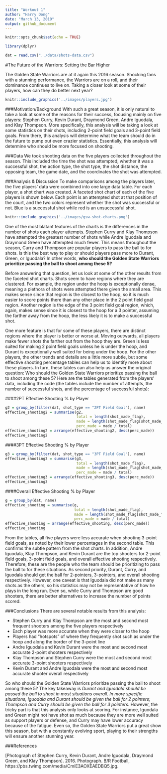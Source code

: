```yaml
---
title: "Workout 1"
author: "Harry Dong"
date: "March 13, 2019"
output: github_document
---
```


```r
knitr::opts_chunk$set(echo = TRUE)
```

```r
library(dplyr)
```

```r
dat = read.csv("../data/shots-data.csv")
```


#The Future of the Warriors: Setting the Bar Higher

The Golden State Warriors are at it again this 2016 season. Shocking fans with a stunning performance, the Warriors are on a roll, and their dominance continues to live on. Taking a closer look at some of their players, how can they do better next year?

```r
knitr::include_graphics('../images/players.jpg')
```


###Motivation/Background
With such a great season, it is only natural to take a look at some of the reasons for their success, focusing mainly on five players: Stephen Curry, Kevin Durant, Draymond Green, Andre Iguodala, and Klay Thompson. More specifically, this analysis will be taking a look at some statistics on their shots, including 2-point field goals and 3-point field goals. From there, this analysis will determine what the team should do in the future to pump out even crazier statistics. Essentially, this analysis will determine who should be more focused on shooting.


###Data
We took shooting data on the five players collected throughout the season. This included the time the shot was attempted, whether it was a successful shot, the action type, the shot type, the shot distance, the opposing team, the game date, and the coordinates the shot was attempted. 


###Analysis & Discussion
To make comparisons among the players later, the five players' data were combined into one large data table. For each player, a shot chart was created. A faceted shot chart of each of the five players is shown below. Each point is an attempted shot at that position of the court, and the two colors represent whether the shot was successful or not. Blue is a successful shot while red is an unsuccessful shot. 

```r
knitr::include_graphics('../images/gsw-shot-charts.png')
```

One of the most blatant features of the charts is the differences in the number of shots each player attempts. Stephen Curry and Klay Thompson have attempted the greatest number of shots while Andre Iguodala and Draymond Green have attempted much fewer. This means throughout the season, Curry and Thompson are popular players to pass the ball to for shots. Is this the best way to play or should players pass more to Durant, Green, or Iguodala? In other words, __who should the Golden State Warriors prioritize passing the ball to shoot among these 5?__ 

Before answering that question, let us look at some of the other results from the faceted shot charts. Shots seem to have regions where they are clustered. For example, the region under the hoop is exceptionally dense, meaning a plethora of shots were attempted there given the small area. This makes sense since that region is the closest to the hoop, so it is much easier to score points there than any other place in the 2 point field goal region. Another region is the edge of the 3 point field goal region, which, again, makes sense since it is closest to the hoop for a 3 pointer, assuming the farther away from the hoop, the less likely it is to make a successful shot.

One more feature is that for some of these players, there are distinct regions where the player is better or worse at. Moving outwards, all players make fewer shots the farther out from the hoop they are. Green is less suited for making 2 point field goals unless he is under the hoop, and Durant is exceptionally well suited for being under the hoop. For the other players, the other trends and details are a little more subtle, but some effective shooting percentage tables can help us to identify more about these players. In turn, these tables can also help us answer the original question: Who should the Golden State Warriors prioritize passing the ball to shoot among these 5? Here are the tables generated from the players' data, including the code (the tables include the number of attempts, the number of successful shots, and the percentage of successful shots):

####2PT Effective Shooting % by Player
```r
g2 = group_by(filter(dat, shot_type == "2PT Field Goal"), name)
effective_shooting2 = summarise(g2, 
                                total = length(shot_made_flag), 
                                made = length(shot_made_flag[shot_made_flag == 'shot_yes']), 
                                perc_made = made / total)
effective_shooting2 = arrange(effective_shooting2, desc(perc_made))
effective_shooting2
```

####3PT Effective Shooting % by Player
```r
g3 = group_by(filter(dat, shot_type == "3PT Field Goal"), name)
effective_shooting3 = summarise(g3, 
                                total = length(shot_made_flag), 
                                made = length(shot_made_flag[shot_made_flag == 'shot_yes']), 
                                perc_made = made / total)
effective_shooting3 = arrange(effective_shooting3, desc(perc_made))
effective_shooting3
```

####Overall Effective Shooting % by Player
```r
g = group_by(dat, name)
effective_shooting = summarise(g, 
                               total = length(shot_made_flag), 
                               made = length(shot_made_flag[shot_made_flag == 'shot_yes']), 
                               perc_made = made / total)
effective_shooting = arrange(effective_shooting, desc(perc_made))
effective_shooting
```

From the tables, all five players were less accurate when shooting 3-point field goals, as noted by their lower percentages in the second table. This confirms the subtle pattern from the shot charts. In addition, Andre Iguodala, Klay Thompson, and Kevin Durant are the top shooters for 2-point field goals, 3-point field goals, and overall effective shooting respectively. Therefore, these are the people who the team should be prioritizing to pass the ball to for these situations. As second priority, Durant, Curry, and Iguodala should get the ball for 2-pointers, 3-pointers, and overall shooting respectively. However, one caveat is that Iguodala did not make as many shots as the others, so his statistics may not be representative of how he plays in the long run. Even so, while Curry and Thompson are good shooters, there are better alternatives to increase the number of points scored.


###Conclusions
There are several notable results from this analysis:

+ Stephen Curry and Klay Thompson are the most and second most frequent shooters among the five players respectively
+ Each player was more accurate when they were closer to the hoop
+ Players had "hotspots" of where they frequently shot such as under the hoop and along the border of the 3-point line
+ Andre Iguodala and Kevin Durant were the most and second most accurate 2-point shooters respectively
+ Klay Thompson and Stephen Curry were the most and second most accurate 3-point shooters respectively
+ Kevin Durant and Andre Iguodala were the most and second most accurate shooter overall respectively

So who should the Golden State Warriors prioritize passing the ball to shoot among these 5? The key takeaway is _Durant and Iguodala should be passed the ball to shoot in most situations overall. In more specific situations, Iguodala and Durant should be given the ball for 2 pointers; Thompson and Curry should be given the ball for 3 pointers_. However, the tricky part is that this analysis only looks at scoring. For instance, Iguodala and Green might not have shot as much because they are more well suited as support players or defense, and Curry may have lower accuracy because of the fatigue. Even so, the Golden State Warriors put a great show this season, but with a constantly evolving sport, playing to their strengths will ensure another stunning year.


###References

[Photograph of Stephen Curry, Kevin Durant, Andre Iguodala, Draymond Green, and Klay Thompson]. 2016. Photograph. B/R Football, https://pbs.twimg.com/media/CmiE3AOXEAEDBQ5.jpg.












